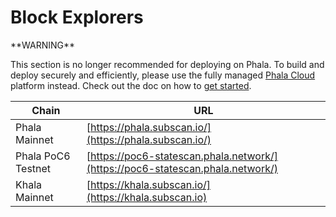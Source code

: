# Block Explorers

<Note type="danger">
**WARNING**

This section is no longer recommended for deploying on Phala. To build and deploy securely and efficiently, please use the fully managed [Phala Cloud](https://cloud.phala.network) platform instead. Check out the doc on how to [get started](../../cloud/getting-started/getting-started.md).
</Note>

| Chain              | URL                                                                            |
| ------------------ | ------------------------------------------------------------------------------ |
| Phala Mainnet      | [https://phala.subscan.io/](https://phala.subscan.io/)                         |
| Phala PoC6 Testnet | [https://poc6-statescan.phala.network/](https://poc6-statescan.phala.network/) |
| Khala Mainnet      | [https://khala.subscan.io/](https://khala.subscan.io)                          |
